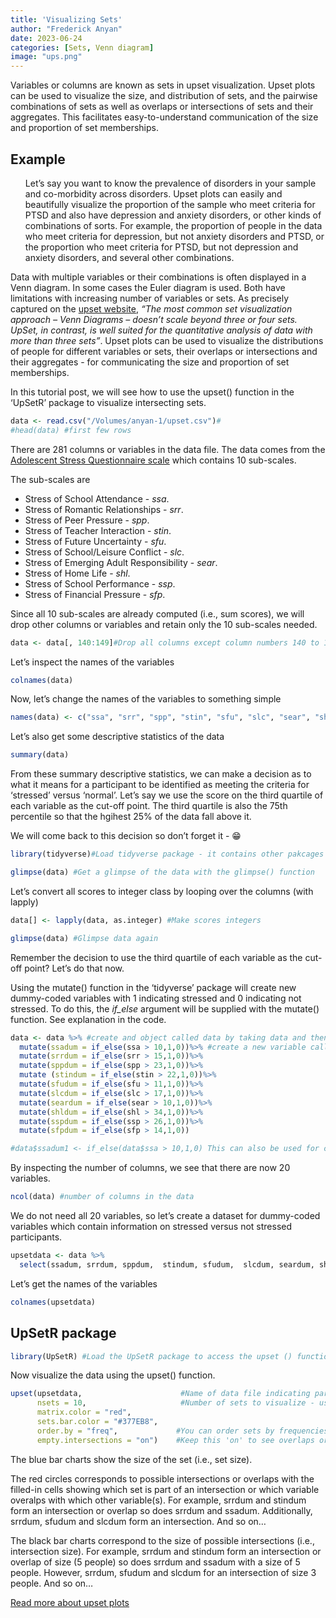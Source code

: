 ```yaml
---
title: 'Visualizing Sets'
author: "Frederick Anyan"
date: 2023-06-24
categories: [Sets, Venn diagram]
image: "ups.png"
---
```

Variables or columns are known as sets in upset visualization. Upset plots can be used to visualize the size, and distribution of sets, and the pairwise combinations of sets as well as overlaps or intersections of sets and their aggregates. This facilitates easy-to-understand communication of the size and proportion of set memberships. 

## Example
<ul> Let's say you want to know the prevalence of disorders in your sample and co-morbidity across disorders. Upset plots can easily and beautifully visualize the proportion of the sample who meet criteria for PTSD and also have depression and anxiety disorders, or other kinds of combinations of sorts. For example, the proportion of people in the data who meet criteria for depression, but not anxiety disorders and PTSD, or the proportion who meet criteria for PTSD, but not depression and anxiety disorders, and several other combinations. </ul>

Data with multiple variables or their combinations is often displayed in a Venn diagram. In some cases the Euler diagram is used. Both have limitations with increasing number of variables or sets. As precisely captured on the [upset website](https://upset.app), _"The most common set visualization approach – Venn Diagrams – doesn’t scale beyond three or four sets. UpSet, in contrast, is well suited for the quantitative analysis of data with more than three sets"_. Upset plots can be used to visualize the distributions of people for different variables or sets, their overlaps or intersections and their aggregates - for communicating the size and proportion of set memberships. 

In this tutorial post, we will see how to use the upset() function in the 'UpSetR' package to visualize intersecting sets.  
```r
data <- read.csv("/Volumes/anyan-1/upset.csv")#
#head(data) #first few rows
```

There are 281 columns or variables in the data file. The data comes from the [Adolescent Stress Questionnaire scale](https://doi.org/10.1016/j.adolescence.2006.04.004) which contains 10 sub-scales.

The sub-scales are 
<ul>
 <li>Stress of School Attendance - _ssa_.</li> 
 <li>Stress of Romantic Relationships - _srr_.</li> 
 <li>Stress of Peer Pressure - _spp_.</li> 
 <li>Stress of Teacher Interaction - _stin_.</li> 
 <li>Stress of Future Uncertainty - _sfu_.</li> 
 <li>Stress of School/Leisure Conflict - _slc_.</li> 
 <li>Stress of Emerging Adult Responsibility - _sear_.</li> 
 <li>Stress of Home Life - _shl_.</li> 
 <li>Stress of School Performance - _ssp_.</li> 
 <li>Stress of Financial Pressure - _sfp_.</li> 
</ul>

Since all 10 sub-scales are already computed (i.e., sum scores), we will drop other columns or variables and retain only the 10 sub-scales needed. 
```r
data <- data[, 140:149]#Drop all columns except column numbers 140 to 149 which contains the 10 sub-scales
```

Let's inspect the names of the variables
```r
colnames(data)
```

Now, let's change the names of the variables to something simple
```r
names(data) <- c("ssa", "srr", "spp", "stin", "sfu", "slc", "sear", "shl", "ssp", "sfp")
```

Let's also get some descriptive statistics of the data
```r
summary(data)
```
From these summary descriptive statistics, we can make a decision as to what it means for a participant to be identified as meeting the criteria for 'stressed' versus 'normal'. Let's say we use the score on the third quartile of each variable as the cut-off point. The third quartile is also the 75th percentile so that the hgihest 25% of the data fall above it. 

We will come back to this decision so don't forget it - 😁

```r
library(tidyverse)#Load tidyverse package - it contains other pakcages too
```


```r
glimpse(data) #Get a glimpse of the data with the glimpse() function
```
Let's convert all scores to integer class by looping over the columns (with lapply)
```r
data[] <- lapply(data, as.integer) #Make scores integers
```


```r
glimpse(data) #Glimpse data again
```
Remember the decision to use the third quartile of each variable as the cut-off point?
Let's do that now.

Using the mutate() function in the 'tidyverse' package will create new dummy-coded variables with 1 indicating stressed and 0 indicating not stressed. To do this, the _if_else_ argument will be supplied with the mutate() function. See explanation in the code.

```r
data <- data %>% #create and object called data by taking data and then (or pipe)...
  mutate(ssadum = if_else(ssa > 10,1,0))%>% #create a new variable called ssadum. If the score on the ssa variable is greater than 10 give ssadum 1, otherwise give ssadum 0
  mutate(srrdum = if_else(srr > 15,1,0))%>%
  mutate(sppdum = if_else(spp > 23,1,0))%>%
  mutate (stindum = if_else(stin > 22,1,0))%>%
  mutate(sfudum = if_else(sfu > 11,1,0))%>%
  mutate(slcdum = if_else(slc > 17,1,0))%>%
  mutate(seardum = if_else(sear > 10,1,0))%>%
  mutate(shldum = if_else(shl > 34,1,0))%>%
  mutate(sspdum = if_else(ssp > 26,1,0))%>%
  mutate(sfpdum = if_else(sfp > 14,1,0))

#data$ssadum1 <- if_else(data$ssa > 10,1,0) This can also be used for creating new dummy variables
```

By inspecting the number of columns, we see that there are now 20 variables.
```r
ncol(data) #number of columns in the data
```

We do not need all 20 variables, so let's create a dataset for dummy-coded variables which contain information on stressed versus not stressed participants.
```r
upsetdata <- data %>%
  select(ssadum, srrdum, sppdum,  stindum, sfudum,  slcdum, seardum, shldum, sspdum, sfpdum)
```

Let's get the names of the variables
```r
colnames(upsetdata)
```

## UpSetR package 
```r
library(UpSetR) #Load the UpSetR package to access the upset () function
```

Now visualize the data using the upset() function. 
```r
upset(upsetdata,                      #Name of data file indicating participants meeting criteria versus not meeting criteria - 0, 1 - binary coded
      nsets = 10,                     #Number of sets to visualize - usually the number of variables in the data file
      matrix.color = "red", 
      sets.bar.color = "#377EB8", 
      order.by = "freq",             #You can order sets by frequencies 
      empty.intersections = "on")    #Keep this 'on' to see overlaps or intersections that are empty. 
```
The blue bar charts show the size of the set (i.e., set size). 

The red circles corresponds to possible intersections or overlaps with the filled-in cells showing which set is part of an intersection or which variable overalps with which other variable(s). For example, srrdum and stindum form an intersection or overlap so does srrdum and ssadum. Additionally, srrdum, sfudum and slcdum form an intersection. And so on... 

The black bar charts correspond to the size of possible intersections (i.e., intersection size). For example, srrdum and stindum form an intersection or overlap of size (5 people) so does srrdum and ssadum with a size of 5 people. However, srrdum, sfudum and slcdum for an intersection of size 3 people. And so on... 

[Read more about upset plots](https://upset.app/advanced/) 
